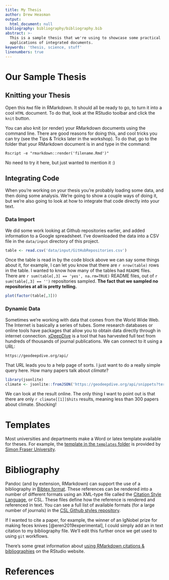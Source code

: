 ```yaml
---
title: My Thesis
author: Drew Heasman
output:
  html_document: null
bibliography: bibliography/bibliography.bib
abstract: >-
  This is a sample thesis that we're using to showcase some practical
  applications of integrated documents.
keywords: 'thesis, science, stuff'
linenumbers: true
---
```


# Our Sample Thesis

## Knitting your Thesis

Open this `Rmd` file in RMarkdown. It should all be ready to go, to turn it into a cool `HTML` document. To do that, look at the RStudio toolbar and click the `knit` button.

You can also knit (or render) your RMarkdown documents using the command line. There are good reasons for doing this, and cool tricks you can try (see the Tips & Tricks later in the workshop). To do that, go to the folder that your RMarkdown document is in and type in the command:

```
Rscript -e "rmarkdown::render('filename.Rmd')"
```

No need to try it here, but just wanted to mention it :)

## Integrating Code

When you're working on your thesis you're probably loading some data, and then doing some analysis. We're going to show a couple ways of doing it, but we're also going to look at how to integrate that code directly into your text.

### Data Import

We did some work looking at Github repositories earlier, and added information to a Google spreadsheet. I've downloaded the data into a CSV file in the `data/input` directory of this project.

```r
table <- read.csv('data/input/GitHubRepositories.csv')
```

Once the table is read in by the code block above we can say some things about it, for example, I can let you know that there are `r nrow(table)` rows in the table. I wanted to know how many of the tables had `README` files. There are `r sum(table[,3] == 'yes', na.rm=TRUE)` README files, out of `r sum(table[,3] == '')` repositories sampled. **The fact that we sampled no repositories at all is pretty telling.**

```r
plot(factor(table[,3]))
```

### Dynamic Data

Sometimes we're working with data that comes from the World Wide Web. The Internet is basically a series of tubes. Some research databases or online tools have packages that allow you to obtain data directly through in internet connection. [xDeepDive](http://geodeepdive.org) is a tool that has harvested full text from hundreds of thousands of journal publications. We can connect to it using a URL:

```
https://geodeepdive.org/api/
```

That URL leads you to a help page of sorts. I just want to do a really simple query here. How many papers talk about _climate_?

```r
library(jsonlite)
climate <- jsonlite::fromJSON('https://geodeepdive.org/api/snippets?term=climut&clean&full_results')
```

We can look at the result online. The only thing I want to point out is that there are only `r climate[[1]]$hits` results, meaning less than 300 papers about climate. Shocking!

# Templates

Most universities and departments make a Word or latex template available for theses. For example, the [template in the `templates` folder](templates/thesistemplate.docx) is provided by [Simon Fraser University](https://www.lib.sfu.ca/help/publish/thesis/templates).

# Bibliography

Pandoc (and by extension, RMarkdown) can support the use of a bibliography in [Bibtex format](http://www.bibtex.org/). These references can be rendered into a number of different formats using an XML-type file called the [Citation Style Language](https://citationstyles.org/), or CSL. These files define how the reference is rendered and referenced in text. You can see a full list of available formats (for a large number of journals) in the [CSL Github styles repository](https://github.com/citation-style-language/styles).

If I wanted to cite a paper, for example, the winner of an IgNobel prize for making feces knives [@eren2019experimental], I could simply add an in text citation to my bibliography file. We'll edit this further once we get used to using `git` workflows.

There's some great information about [using RMarkdown citations & bibliographies](https://rmarkdown.rstudio.com/authoring_bibliographies_and_citations.html) on the RStudio website.

# References
